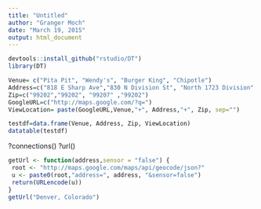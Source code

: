 ```yaml
---
title: "Untitled"
author: "Granger Moch"
date: "March 19, 2015"
output: html_document
---
```


```r
devtools::install_github("rstudio/DT")
library(DT)

Venue= c("Pita Pit", "Wendy's", "Burger King", "Chipotle")
Address=c("818 E Sharp Ave","830 N Division St", "North 1723 Division" ,"930 N Division St")
Zip=c("99202","99202", "99207" ,"99202")
GoogleURL=c("http://maps.google.com/?q=")
ViewLocation= paste(GoogleURL,Venue,"+", Address,"+", Zip, sep="")

testdf=data.frame(Venue, Address, Zip, ViewLocation)
datatable(testdf)

```
?connections()
?url()

```r
getUrl <- function(address,sensor = "false") {
 root <- "http://maps.google.com/maps/api/geocode/json?"
 u <- paste0(root,"address=", address, "&sensor=false")
 return(URLencode(u))
}
getUrl("Denver, Colorado")

```

